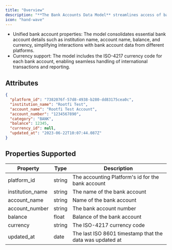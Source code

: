 ```yaml
---
title: "Overview"
description: "**The Bank Accounts Data Model** streamlines access of bank account information across various accounting platforms, providing a consistent and unified representation of bank account data. "
icon: "hand-wave"
---
```


- Unified bank account properties: The model consolidates essential bank account details such as institution name, account name, balance, and currency, simplifying interactions with bank account data from different platforms.
- Currency support: The model includes the ISO-4217 currency code for each bank account, enabling seamless handling of international transactions and reporting.

## Attributes

<Snippet file="bank_accounts_snippet.mdx" />

<ResponseExample name="The Account Object" >

```json The Bank Account Object
{
  "platform_id": "7382076f-57d8-4938-b280-dd83175cea0c",
  "institution_name": "Rootfi Test",
  "account_name": "Rootfi Test Account",
  "account_number": "1234567890",
  "category": "BANK",
  "balance": 12345,
  "currency_id": null,
  "updated_at": "2023-06-22T10:07:44.087Z"
}
```

</ResponseExample>

## Properties Supported

| Property         | Type   | Description                                              |
| ---------------- | ------ | -------------------------------------------------------- |
| platform_id      | string | The accounting Platform's id for the bank account        |
| institution_name | string | The name of the bank account                             |
| account_name     | string | Name of the bank account                                 |
| account_number   | string | The bank account number                                  |
| balance          | float  | Balance of the bank account                              |
| currency         | string | The ISO-4217 currency code                               |
| updated_at       | date   | The last ISO 8601 timestamp that the data was updated at |

